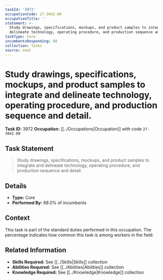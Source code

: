 ```yaml
---
taskId: '3972'
occupationCode: 27-3042.00
occupationTitle: ''
statement: >-
  Study drawings, specifications, mockups, and product samples to integrate and
  delineate technology, operating procedure, and production sequence and detail.
taskType: Core
incumbentsResponding: 88
collection: Tasks
source: onet
---
```

# Study drawings, specifications, mockups, and product samples to integrate and delineate technology, operating procedure, and production sequence and detail.

**Task ID:** 3972
**Occupation:** [[../Occupations|Occupation]] with code `27-3042.00`

## Task Statement

> Study drawings, specifications, mockups, and product samples to integrate and delineate technology, operating procedure, and production sequence and detail.

## Details

- **Type:** Core
- **Performed By:** 88.0% of incumbents

## Context

This task is part of the standard duties performed in this occupation. The percentage indicates how common this task is among workers in the field.

## Related Information

- **Skills Required:** See [[../Skills|Skills]] collection
- **Abilities Required:** See [[../Abilities|Abilities]] collection
- **Knowledge Required:** See [[../Knowledge|Knowledge]] collection
